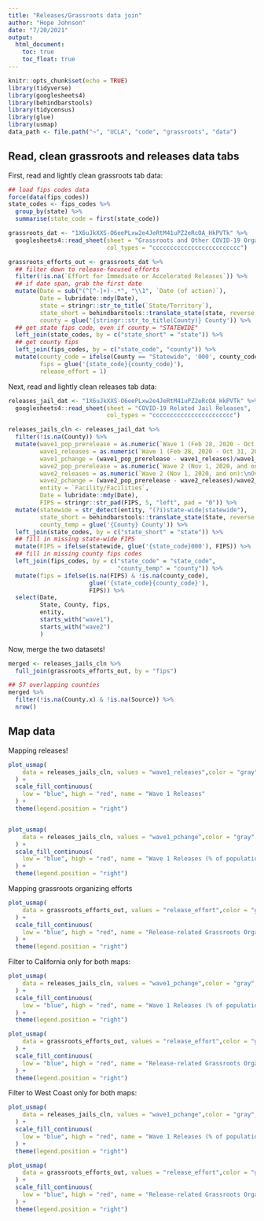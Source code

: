 ```yaml
---
title: "Releases/Grassroots data join"
author: "Hope Johnson"
date: "7/20/2021"
output:
  html_document:
    toc: true
    toc_float: true
---
```


```r
knitr::opts_chunk$set(echo = TRUE)
library(tidyverse)
library(googlesheets4)
library(behindbarstools)
library(tidycensus)
library(glue)
library(usmap)
data_path <- file.path("~", "UCLA", "code", "grassroots", "data")
```

## Read, clean grassroots and releases data tabs

First, read and lightly clean grassroots tab data: 

```r
## load fips codes data
force(data(fips_codes))
state_codes <- fips_codes %>%
  group_by(state) %>%
  summarise(state_code = first(state_code))

grassroots_dat <- "1X6uJkXXS-O6eePLxw2e4JeRtM41uPZ2eRcOA_HkPVTk" %>%
  googlesheets4::read_sheet(sheet = "Grassroots and Other COVID-19 Organizing Efforts",
                            col_types = "ccccccccccccccccccccccccc") 

grassroots_efforts_out <- grassroots_dat %>%
  ## filter down to release-focused efforts
  filter(!is.na(`Effort for Immediate or Accelerated Releases`)) %>%
  ## if date span, grab the first date
  mutate(Date = sub("(^[^-]+)-.*", "\\1", `Date (of action)`),
         Date = lubridate::mdy(Date),
         state = stringr::str_to_title(`State/Territory`),
         state_short = behindbarstools::translate_state(state, reverse = TRUE),
         county = glue('{stringr::str_to_title(County)} County')) %>%
  ## get state fips code, even if county = "STATEWIDE" 
  left_join(state_codes, by = c("state_short" = "state")) %>%
  ## get county fips 
  left_join(fips_codes, by = c("state_code", "county")) %>%
  mutate(county_code = ifelse(County == "Statewide", '000', county_code),
         fips = glue('{state_code}{county_code}'),
         release_effort = 1)
```

Next, read and lightly clean releases tab data: 

```r
releases_jail_dat <- "1X6uJkXXS-O6eePLxw2e4JeRtM41uPZ2eRcOA_HkPVTk" %>%
  googlesheets4::read_sheet(sheet = "COVID-19 Related Jail Releases",
                            col_types = "ccccccccccccccccccccccc") 

releases_jails_cln <- releases_jail_dat %>%
  filter(!is.na(County)) %>%
  mutate(wave1_pop_prerelease = as.numeric(`Wave 1 (Feb 28, 2020 - Oct 31, 2020):\nPopulation Prior to Releases`),
         wave1_releases = as.numeric(`Wave 1 (Feb 28, 2020 - Oct 31, 2020):\nOverall Pop. Reduction/\nTotal Number of Releases`),
         wave1_pchange = (wave1_pop_prerelease - wave1_releases)/wave1_pop_prerelease,
         wave2_pop_prerelease = as.numeric(`Wave 2 (Nov 1, 2020, and on): Population Prior to Releases`),
         wave2_releases = as.numeric(`Wave 2 (Nov 1, 2020, and on):\nOverall Pop. Reduction / \nTotal Number of Releases`),
         wave2_pchange = (wave2_pop_prerelease - wave2_releases)/wave2_pop_prerelease,
         entity = `Facility/Facilities`,
         Date = lubridate::mdy(Date),
         FIPS = stringr::str_pad(FIPS, 5, "left", pad = "0")) %>%
  mutate(statewide = str_detect(entity, "(?i)state-wide|statewide"),
         state_short = behindbarstools::translate_state(State, reverse = TRUE),
         county_temp = glue('{County} County')) %>%
  left_join(state_codes, by = c("state_short" = "state")) %>%
  ## fill in missing state-wide FIPS 
  mutate(FIPS = ifelse(statewide, glue('{state_code}000'), FIPS)) %>%
  ## fill in missing county fips codes
  left_join(fips_codes, by = c("state_code" = "state_code", 
                               "county_temp" = "county")) %>%
  mutate(fips = ifelse(is.na(FIPS) & !is.na(county_code),
                       glue('{state_code}{county_code}'),
                       FIPS)) %>%
  select(Date,
         State, County, fips, 
         entity,
         starts_with("wave1"),
         starts_with("wave2")
         ) 
```
Now, merge the two datasets!

```r
merged <- releases_jails_cln %>%
  full_join(grassroots_efforts_out, by = "fips")

## 57 overlapping counties 
merged %>% 
  filter(!is.na(County.x) & !is.na(Source)) %>% 
  nrow()
```
## Map data

Mapping releases!

```r
plot_usmap(
    data = releases_jails_cln, values = "wave1_releases",color = "gray"
  ) + 
  scale_fill_continuous(
    low = "blue", high = "red", name = "Wave 1 Releases"
  ) + 
  theme(legend.position = "right")


plot_usmap(
    data = releases_jails_cln, values = "wave1_pchange",color = "gray"
  ) + 
  scale_fill_continuous(
    low = "blue", high = "red", name = "Wave 1 Releases (% of population released)", label = scales::percent
  ) + 
  theme(legend.position = "right")
```

Mapping grassroots organizing efforts

```r
plot_usmap(
    data = grassroots_efforts_out, values = "release_effort",color = "gray"
  ) + 
  scale_fill_continuous(
    low = "blue", high = "red", name = "Release-related Grassroots Organizing Effort"
  ) + 
  theme(legend.position = "right")
```

Filter to California only for both maps: 

```r
plot_usmap(
    data = releases_jails_cln, values = "wave1_pchange",color = "gray", include = "CA"
  ) + 
  scale_fill_continuous(
    low = "blue", high = "red", name = "Wave 1 Releases (% of population released)", label = scales::percent
  ) + 
  theme(legend.position = "right")

plot_usmap(
    data = grassroots_efforts_out, values = "release_effort",color = "gray", include = "CA"
  ) + 
  scale_fill_continuous(
    low = "blue", high = "red", name = "Release-related Grassroots Organizing Effort"
  ) + 
  theme(legend.position = "right")
```

Filter to West Coast only for both maps: 

```r
plot_usmap(
    data = releases_jails_cln, values = "wave1_pchange",color = "gray", include = c("CA", "OR", "WA")
  ) + 
  scale_fill_continuous(
    low = "blue", high = "red", name = "Wave 1 Releases (% of population released)", label = scales::percent
  ) + 
  theme(legend.position = "right")

plot_usmap(
    data = grassroots_efforts_out, values = "release_effort",color = "gray", include = c("CA", "OR", "WA")
  ) + 
  scale_fill_continuous(
    low = "blue", high = "red", name = "Release-related Grassroots Organizing Effort"
  ) + 
  theme(legend.position = "right")
```

